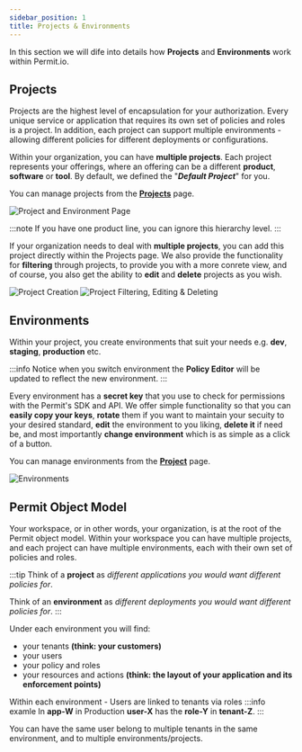 ```yaml
---
sidebar_position: 1
title: Projects & Environments
---
```


In this section we will dife into details how **Projects** and **Environments** work within Permit.io.

## Projects

Projects are the highest level of encapsulation for your authorization. Every unique service or application that requires its own set of policies and roles is a project.
In addition, each project can support multiple environments - allowing different policies for different deployments or configurations.

Within your organization, you can have **multiple projects**. 
Each project represents your offerings, where an offering can be a different **product**, **software** or **tool**. 
By default, we defined the "***Default Project***" for you.

You can manage projects from the **[Projects](https://app.permit.io/project-management)** page.

![Project and Environment Page](/img/features/projects-and-env/projects-page.png)

:::note
If you have one product line, you can ignore this hierarchy level. 
:::

If your organization needs to deal with **multiple projects**, you can add this project directly within the Projects page.
We also provide the functionality for **filtering** through projects, to provide you with a more conrete view, and of course, 
you also get the ability to **edit** and **delete** projects as you wish.

![Project Creation](/img/features/projects-and-env/project-creation.png)
![Project Filtering, Editing & Deleting](/img/features/projects-and-env/projects-edit-delete.png)

## Environments

Within your project, you create environments that suit your needs e.g. **dev**, **staging**, **production** etc. 

:::info
Notice when you switch environment the **Policy Editor** will be updated to reflect the new environment.
:::

Every environment has a **secret key** that you use to check for permissions with the Permit's SDK and API.
We offer simple functionality so that you can **easily copy your keys**, **rotate** them if you want to maintain your 
secuity to your desired standard, **edit** the environment to you liking, **delete it** if need be, and most importantly **change
environment** which is as simple as a click of a button.

You can manage environments from the **[Project](https://app.permit.io/project-management)** page.

![Environments](/img/features/projects-and-env/environments.png)

## Permit Object Model

Your workspace, or in other words, your organization, is at the root of the Permit object model.
Within your workspace you can have multiple projects, and each project can have multiple environments, each with their own set of policies and roles.

:::tip
Think of a **project** as _different applications you would want different policies for_.

Think of an **environment** as _different deployments you would want different policies for_.
:::

Under each environment you will find:

- your tenants **(think: your customers)**
- your users
- your policy and roles
- your resources and actions **(think: the layout of your application and its enforcement points)**

Within each environment - Users are linked to tenants via roles
:::info examle
In **app-W** in Production **user-X** has the **role-Y** in **tenant-Z**.
:::

You can have the same user belong to multiple tenants in the same environment, and to multiple environments/projects.
